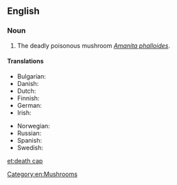 ==English==

===Noun===
{{wikipedia|Amanita phalloides}}
{{en-noun|head=[[death]] [[cap]]}}

# The deadly poisonous mushroom ''[[Amanita phalloides]]''.

====Translations====
{{trans-top|''Amanita phalloides''}}
* Bulgarian: {{t|bg|зелена мухоморка}}
* Danish: {{t|da|grøn fluesvamp|c}}
* Dutch: {{t|nl|groene knolamaniet}}
* Finnish: {{t|fi|kavalakärpässieni}}
* German: {{t+|de|Grüner Knollenblätterpilz|m}}
* Irish: {{t|ga|caidhp bháis|f}}
{{trans-mid}}
* Norwegian: {{t|no|grønn fluesopp}}
* Russian: {{t|ru|бледная поганка|f|tr=bl'édnaja pogánka}}
* Spanish: {{t|es|oronja verde|f}}
* Swedish: {{t|sv|lömsk flugsvamp|c}}
{{trans-bottom}}

[[Category:en:Mushrooms]]

[[et:death cap]]